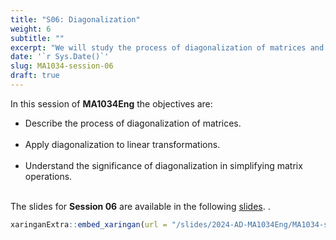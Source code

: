 ---
title: "S06: Diagonalization"
weight: 6
subtitle: ""
excerpt: "We will study the process of diagonalization of matrices and its applications in linear transformations."
date: '`r Sys.Date()`'
slug: MA1034-session-06
draft: true
---

In this session of **MA1034Eng** the objectives are:


* Describe the process of diagonalization of matrices. <br/><br/>
* Apply diagonalization to linear transformations. <br/><br/>
* Understand the significance of diagonalization in simplifying matrix operations. <br/><br/>

The slides for **Session 06** are available in the following [slides](/slides/2024-AD-MA1034Eng/MA1034-sesion-06).
.

```{r embed-xaringan, echo=FALSE}
xaringanExtra::embed_xaringan(url = "/slides/2024-AD-MA1034Eng/MA1034-sesion-06", ratio = "4:3")
```